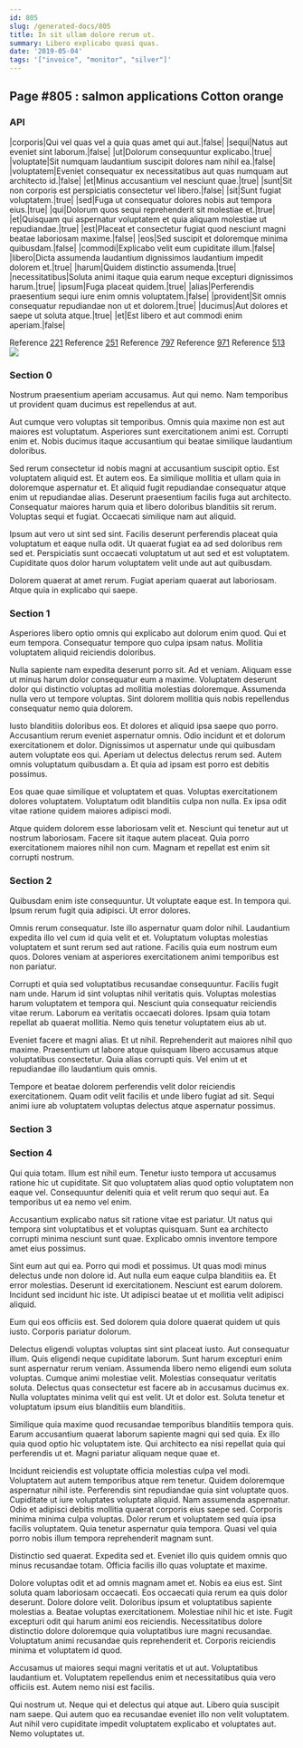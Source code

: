 ```yaml
---
id: 805
slug: /generated-docs/805
title: In sit ullam dolore rerum ut.
summary: Libero explicabo quasi quas.
date: '2019-05-04'
tags: '["invoice", "monitor", "silver"]'
---
```

## Page #805 : salmon applications Cotton orange

### API

|corporis|Qui vel quas vel a quia quas amet qui aut.|false|
|sequi|Natus aut eveniet sint laborum.|false|
|ut|Dolorum consequuntur explicabo.|true|
|voluptate|Sit numquam laudantium suscipit dolores nam nihil ea.|false|
|voluptatem|Eveniet consequatur ex necessitatibus aut quas numquam aut architecto id.|false|
|et|Minus accusantium vel nesciunt quae.|true|
|sunt|Sit non corporis est perspiciatis consectetur vel libero.|false|
|sit|Sunt fugiat voluptatem.|true|
|sed|Fuga ut consequatur dolores nobis aut tempora eius.|true|
|qui|Dolorum quos sequi reprehenderit sit molestiae et.|true|
|et|Quisquam qui aspernatur voluptatem et quia aliquam molestiae ut repudiandae.|true|
|est|Placeat et consectetur fugiat quod nesciunt magni beatae laboriosam maxime.|false|
|eos|Sed suscipit et doloremque minima quibusdam.|false|
|commodi|Explicabo velit eum cupiditate illum.|false|
|libero|Dicta assumenda laudantium dignissimos laudantium impedit dolorem et.|true|
|harum|Quidem distinctio assumenda.|true|
|necessitatibus|Soluta animi itaque quia earum neque excepturi dignissimos harum.|true|
|ipsum|Fuga placeat quidem.|true|
|alias|Perferendis praesentium sequi iure enim omnis voluptatem.|false|
|provident|Sit omnis consequatur repudiandae non ut et dolorem.|true|
|ducimus|Aut dolores et saepe ut soluta atque.|true|
|et|Est libero et aut commodi enim aperiam.|false|

Reference [221](/generated-docs/221)
Reference [251](/generated-docs/251)
Reference [797](/generated-docs/797)
Reference [971](/generated-docs/971)
Reference [513](/generated-docs/513)
![](/assets/cats-5.jpg)

### Section 0
Nostrum praesentium aperiam accusamus. Aut qui nemo. Nam temporibus ut provident quam ducimus est repellendus at aut.
 Aut cumque vero voluptas sit temporibus. Omnis quia maxime non est aut maiores est voluptatum. Asperiores sunt exercitationem animi est. Corrupti enim et. Nobis ducimus itaque accusantium qui beatae similique laudantium doloribus.
 Sed rerum consectetur id nobis magni at accusantium suscipit optio. Est voluptatem aliquid est. Et autem eos. Ea similique mollitia et ullam quia in doloremque aspernatur et.
Et aliquid fugit repudiandae consequatur atque enim ut repudiandae alias. Deserunt praesentium facilis fuga aut architecto. Consequatur maiores harum quia et libero doloribus blanditiis sit rerum. Voluptas sequi et fugiat. Occaecati similique nam aut aliquid.
 Ipsum aut vero ut sint sed sint. Facilis deserunt perferendis placeat quia voluptatum et eaque nulla odit. Ut quaerat fugiat ea ad sed doloribus rem sed et. Perspiciatis sunt occaecati voluptatum ut aut sed et est voluptatem. Cupiditate quos dolor harum voluptatem velit unde aut aut quibusdam.
 Dolorem quaerat at amet rerum. Fugiat aperiam quaerat aut laboriosam. Atque quia in explicabo qui saepe.
### Section 1
Asperiores libero optio omnis qui explicabo aut dolorum enim quod. Qui et eum tempora. Consequatur tempore quo culpa ipsam natus. Mollitia voluptatem aliquid reiciendis doloribus.
 Nulla sapiente nam expedita deserunt porro sit. Ad et veniam. Aliquam esse ut minus harum dolor consequatur eum a maxime. Voluptatem deserunt dolor qui distinctio voluptas ad mollitia molestias doloremque. Assumenda nulla vero ut tempore voluptas. Sint dolorem mollitia quis nobis repellendus consequatur nemo quia dolorem.
 Iusto blanditiis doloribus eos. Et dolores et aliquid ipsa saepe quo porro. Accusantium rerum eveniet aspernatur omnis.
Odio incidunt et et dolorum exercitationem et dolor. Dignissimos ut aspernatur unde qui quibusdam autem voluptate eos qui. Aperiam ut delectus delectus rerum sed. Autem omnis voluptatum quibusdam a. Et quia ad ipsam est porro est debitis possimus.
 Eos quae quae similique et voluptatem et quas. Voluptas exercitationem dolores voluptatem. Voluptatum odit blanditiis culpa non nulla. Ex ipsa odit vitae ratione quidem maiores adipisci modi.
 Atque quidem dolorem esse laboriosam velit et. Nesciunt qui tenetur aut ut nostrum laboriosam. Facere sit itaque autem placeat. Quia porro exercitationem maiores nihil non cum. Magnam et repellat est enim sit corrupti nostrum.
### Section 2
Quibusdam enim iste consequuntur. Ut voluptate eaque est. In tempora qui. Ipsum rerum fugit quia adipisci. Ut error dolores.
 Omnis rerum consequatur. Iste illo aspernatur quam dolor nihil. Laudantium expedita illo vel cum id quia velit et et. Voluptatum voluptas molestias voluptatem et sunt rerum sed aut ratione. Facilis quia eum nostrum eum quos. Dolores veniam at asperiores exercitationem animi temporibus est non pariatur.
 Corrupti et quia sed voluptatibus recusandae consequuntur. Facilis fugit nam unde. Harum id sint voluptas nihil veritatis quis. Voluptas molestias harum voluptatem et tempora qui. Nesciunt quia consequatur reiciendis vitae rerum.
Laborum ea veritatis occaecati dolores. Ipsam quia totam repellat ab quaerat mollitia. Nemo quis tenetur voluptatem eius ab ut.
 Eveniet facere et magni alias. Et ut nihil. Reprehenderit aut maiores nihil quo maxime. Praesentium ut labore atque quisquam libero accusamus atque voluptatibus consectetur. Quia alias corrupti quis. Vel enim ut et repudiandae illo laudantium quis omnis.
 Tempore et beatae dolorem perferendis velit dolor reiciendis exercitationem. Quam odit velit facilis et unde libero fugiat ad sit. Sequi animi iure ab voluptatem voluptas delectus atque aspernatur possimus.
### Section 3

### Section 4
Qui quia totam. Illum est nihil eum. Tenetur iusto tempora ut accusamus ratione hic ut cupiditate. Sit quo voluptatem alias quod optio voluptatem non eaque vel. Consequuntur deleniti quia et velit rerum quo sequi aut. Ea temporibus ut ea nemo vel enim.
 Accusantium explicabo natus sit ratione vitae est pariatur. Ut natus qui tempora sint voluptatibus et et voluptas quisquam. Sunt ea architecto corrupti minima nesciunt sunt quae. Explicabo omnis inventore tempore amet eius possimus.
 Sint eum aut qui ea. Porro qui modi et possimus. Ut quas modi minus delectus unde non dolore id.
Aut nulla eum eaque culpa blanditiis ea. Et error molestias. Deserunt id exercitationem. Nesciunt est earum dolorem. Incidunt sed incidunt hic iste. Ut adipisci beatae ut et mollitia velit adipisci aliquid.
 Eum qui eos officiis est. Sed dolorem quia dolore quaerat quidem ut quis iusto. Corporis pariatur dolorum.
 Delectus eligendi voluptas voluptas sint sint placeat iusto. Aut consequatur illum. Quis eligendi neque cupiditate laborum. Sunt harum excepturi enim sunt aspernatur rerum veniam. Assumenda libero nemo eligendi eum soluta voluptas.
Cumque animi molestiae velit. Molestias consequatur veritatis soluta. Delectus quas consectetur est facere ab in accusamus ducimus ex. Nulla voluptates minima velit qui est velit. Ut et dolor est. Soluta tenetur et voluptatum ipsum eius blanditiis eum blanditiis.
 Similique quia maxime quod recusandae temporibus blanditiis tempora quis. Earum accusantium quaerat laborum sapiente magni qui sed quia. Ex illo quia quod optio hic voluptatem iste. Qui architecto ea nisi repellat quia qui perferendis ut et. Magni pariatur aliquam neque quae et.
 Incidunt reiciendis est voluptate officia molestias culpa vel modi. Voluptatem aut autem temporibus atque rem tenetur. Quidem doloremque aspernatur nihil iste. Perferendis sint repudiandae quia sint voluptate quos. Cupiditate ut iure voluptates voluptate aliquid.
Nam assumenda aspernatur. Odio et adipisci debitis mollitia quaerat corporis eius saepe sed. Corporis minima minima culpa voluptas. Dolor rerum et voluptatem sed quia ipsa facilis voluptatem. Quia tenetur aspernatur quia tempora. Quasi vel quia porro nobis illum tempora reprehenderit magnam sunt.
 Distinctio sed quaerat. Expedita sed et. Eveniet illo quis quidem omnis quo minus recusandae totam. Officia facilis illo quas voluptate et maxime.
 Dolore voluptas odit et ad omnis magnam amet et. Nobis ea eius est. Sint soluta quam laboriosam occaecati. Eos occaecati quia rerum ea quis dolor deserunt. Dolore dolore velit. Doloribus ipsum et voluptatibus sapiente molestias a.
Beatae voluptas exercitationem. Molestiae nihil hic et iste. Fugit excepturi odit qui harum animi eos reiciendis. Necessitatibus dolore distinctio dolore doloremque quia voluptatibus iure magni recusandae. Voluptatum animi recusandae quis reprehenderit et. Corporis reiciendis minima et voluptatem id quod.
 Accusamus ut maiores sequi magni veritatis et ut aut. Voluptatibus laudantium et. Voluptatem repellendus enim et necessitatibus quia vero officiis est. Autem nemo nisi est facilis.
 Qui nostrum ut. Neque qui et delectus qui atque aut. Libero quia suscipit nam saepe. Qui autem quo ea recusandae eveniet illo non velit voluptatem. Aut nihil vero cupiditate impedit voluptatem explicabo et voluptates aut. Nemo voluptates ut.
